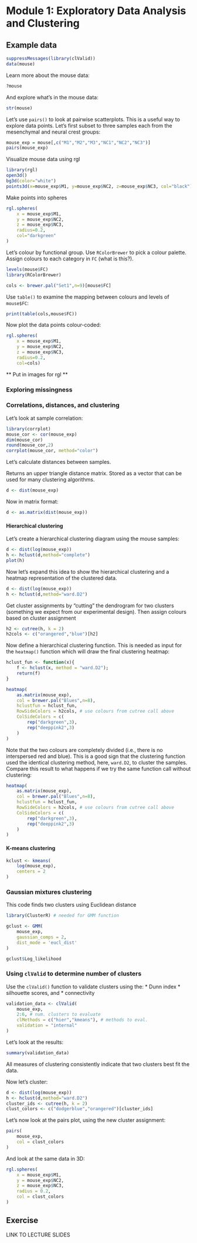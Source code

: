 # Module 1: Exploratory Data Analysis and Clustering

## Example data

```r
suppressMessages(library(clValid))
data(mouse)
```

Learn more about the mouse data:
```r
?mouse
```

And explore what's in the mouse data:

```r
str(mouse)
```

Let's use `pairs()` to look at pairwise scatterplots. This is a useful way to explore data points. Let's first subset to three samples each from the mesenchymal and neural crest groups:

```r
mouse_exp = mouse[,c("M1","M2","M3","NC1","NC2","NC3")]
pairs(mouse_exp)
```

Visualize mouse data using rgl
```r
library(rgl)
open3d()
bg3d(color="white")
points3d(x=mouse_exp$M1, y=mouse_exp$NC2, z=mouse_exp$NC3, col="black")
```
Make points into spheres
```r
rgl.spheres(
    x = mouse_exp$M1,
    y = mouse_exp$NC2,
    z = mouse_exp$NC3,
    radius=0.2,
    col="darkgreen"
)
```

Let's colour by functional group.
Use `RColorBrewer` to pick a colour palette. Assign colours to each category in `FC` (what is this?).
```r
levels(mouse$FC)
library(RColorBrewer)

cols <- brewer.pal("Set1",n=9)[mouse$FC]
```
Use `table()` to examine the mapping between colours and levels of `mouse$FC`:
```r
print(table(cols,mouse$FC))
```

Now plot the data points colour-coded:

```r
rgl.spheres(
    x = mouse_exp$M1,
    y = mouse_exp$NC2,
    z = mouse_exp$NC3,
    radius=0.2,
    col=cols)
```

** Put in images for rgl **

### Exploring missingness


### Correlations, distances, and clustering

Let's look at sample correlation:

```r
library(corrplot)
mouse_cor <- cor(mouse_exp)
dim(mouse_cor)
round(mouse_cor,2)
corrplot(mouse_cor, method="color")
```

Let's calculate distances between samples.

Returns an upper triangle distance matrix. Stored as a vector that can be used for many clustering algorithms.
```r
d <- dist(mouse_exp) 
```

Now in matrix format:
```r
d <- as.matrix(dist(mouse_exp))
```

#### Hierarchical clustering

Let's create a hierarchical clustering diagram using the mouse samples:
```r
d <- dist(log(mouse_exp))
h <- hclust(d,method="complete")
plot(h)
```

Now let's expand this idea to show the hierarchical clustering and a heatmap representation of the clustered data. 

```r
d <- dist(log(mouse_exp))
h <- hclust(d,method="ward.D2")
```
Get cluster assignments by "cutting" the dendrogram for two clusters (something we expect from our experimental design).
Then assign colours based on cluster assignment
```r
h2 <- cutree(h, k = 2)
h2cols <- c("orangered","blue")[h2]
```

Now define a hierarchical clustering function. This is needed as input for the `heatmap()` function which will draw the final clustering heatmap:
```r

hclust_fun <- function(x){
    f <- hclust(x, method = "ward.D2");
    return(f)
}

heatmap(
    as.matrix(mouse_exp),
    col = brewer.pal("Blues",n=8),
    hclustfun = hclust_fun,
    RowSideColors = h2cols, # use colours from cutree call above
    ColSideColors = c(
        rep("darkgreen",3),
        rep("deeppink2",3)
    )
)
```

Note that the two colours are completely divided (i.e., there is no interspersed red and blue). This is a good sign that the clustering function used the identical clustering method, here, `ward.D2`, to cluster the samples.
Compare this result to what happens if we try the same function call without clustering:

```r
heatmap(
    as.matrix(mouse_exp),
    col = brewer.pal("Blues",n=8),
    hclustfun = hclust_fun,
    RowSideColors = h2cols, # use colours from cutree call above
    ColSideColors = c(
        rep("darkgreen",3),
        rep("deeppink2",3)
    )
)
```

#### K-means clustering

```r
kclust <- kmeans(
    log(mouse_exp), 
    centers = 2
)
```

### Gaussian mixtures clustering

This code finds two clusters using Euclidean distance

```r
library(ClusterR) # needed for GMM function

gclust <- GMM(
    mouse_exp, 
    gaussian_comps = 2, 
    dist_mode = 'eucl_dist'
)

gclust$Log_likelihood
```

### Using `clValid` to determine number of clusters

Use the `clValid()` function to validate clusters using the:
* Dunn index
* silhouette scores, and
* connectivity

```r
validation_data <- clValid(
    mouse_exp,
    2:6, # num. clusters to evaluate
    clMethods = c("hier","kmeans"), # methods to eval.
    validation = "internal"
)
```

Let's look at the results:
```r
summary(validation_data)
```

All measures of clustering consistently indicate that two clusters best fit the data.

Now let's cluster:

```r
d <- dist(log(mouse_exp))
h <- hclust(d,method="ward.D2")
cluster_ids <- cutree(h, k = 2)
clust_colors <- c("dodgerblue","orangered")[cluster_ids]
```

Let's now look at the pairs plot, using the new cluster assignment:
```r
pairs(
    mouse_exp,
    col = clust_colors
)
```

And look at the same data in 3D:

```r
rgl.spheres(
    x = mouse_exp$M1,
    y = mouse_exp$NC2,
    z = mouse_exp$NC3,
    radius = 0.2,
    col = clust_colors
)
```









## Exercise

LINK TO LECTURE SLIDES

